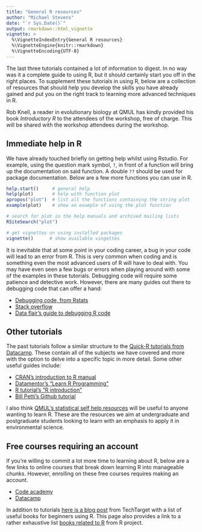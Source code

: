 ```yaml
---
title: "General R resources"
author: "Michael Stevens"
date: "`r Sys.Date()`"
output: rmarkdown::html_vignette
vignette: >
  %\VignetteIndexEntry{General R resources}
  %\VignetteEngine{knitr::rmarkdown}
  %\VignetteEncoding{UTF-8}
---
```


The last three tutorials contained a lot of information to digest. In no way was it a complete guide to using R, but it should certainly start you off in the right places. To supplement these tutorials in using R, below are a collection of resources that should help you develop the skills you have already gained and put you on the right track to learning more advanced techniques in R. 

Rob Knell, a reader in evolutionary biology at QMUL has kindly provided his book *Introductory R* to the attendees of the workshop, free of charge. This will be shared with the workshop attendees during the workshop.

## Immediate help in R 

We have already touched briefly on getting help whilst using Rstudio. For example, using the question mark symbol, `?`, in front of a function will bring up the documentation on said function. A double `??` should be used for package documentation. Below are a few more functions you can use in R.

```r
help.start()     # general help
help(plot)       # help with function plot
apropos("plot")  # list all the functions containing the string plot
example(plot)    # show an example of using the plot function 

# search for plot in the help manuals and archived mailing lists
RSiteSearch("plot")

# get vignettes on using installed packages
vignette()      # show available vingettes
```

It is inevitable that at some point in your coding career, a bug in your code will lead to an error from R. This is very common when coding and is something even the most advanced users of R will have to deal with. You may have even seen a few bugs or errors when playing around with some of the examples in these tutorials. Debugging code will require some patience and detective work. However, there are many guides out there to debugging code that can offer a hand:

* [Debugging code, from Rstats](https://rstats.wtf/debugging-r-code.html)
* [Stack overflow](https://stackoverflow.com/questions/tagged/r)
* [Data flair's guide to debugging R code](https://data-flair.training/blogs/debugging-in-r-programming/)
  

## Other tutorials

The past tutorials follow a similar structure to the [Quick-R tutorials from Datacamp](https://www.statmethods.net/r-tutorial/index.html). These contain all of the subjects we have covered and more with the option to delve into a specific topic in more detail. Some other useful guides include:

* [CRAN's introduction to R manual](https://cran.r-project.org/doc/manuals/r-release/R-intro.pdf)
* [Datamentor's "Learn R Programming"](https://www.datamentor.io/r-programming/#:~:text=R%20is%20a%20programming%20language,analyze%2C%20visualize%20and%20present%20data.)
* [R tutorial's "R introduction"](http://www.r-tutor.com/r-introduction)
* [Bill Petti's Github tutorial](https://billpetti.github.io/Crash_course_in_R/)

I also think [QMUL's statistical self help resources](https://qmplus.qmul.ac.uk/course/view.php?id=13492) will be useful to anyone wanting to learn R. These are the resources we aim at undergraduate and postgraduate students looking to learn with an emphasis to apply it in environmental science. 

## Free courses requiring an account

If you're willing to commit a lot more time to learning about R, below are a few links to online courses that break down learning R into manageable chunks. However, enrolling on these free courses requires making an account. 

* [Code academy](https://www.codecademy.com/learn/learn-r)
* [Datacamp](https://www.datacamp.com/courses/free-introduction-to-r)

In addition to tutorials [here is a blog post](https://www.datasciencecentral.com/profiles/blogs/10-great-books-about-r-1) from TechTarget with a list of useful books for beginners using R. This page also provides a link to a rather exhaustive list [books related to R](https://www.r-project.org/doc/bib/R-books.html) from R project.
